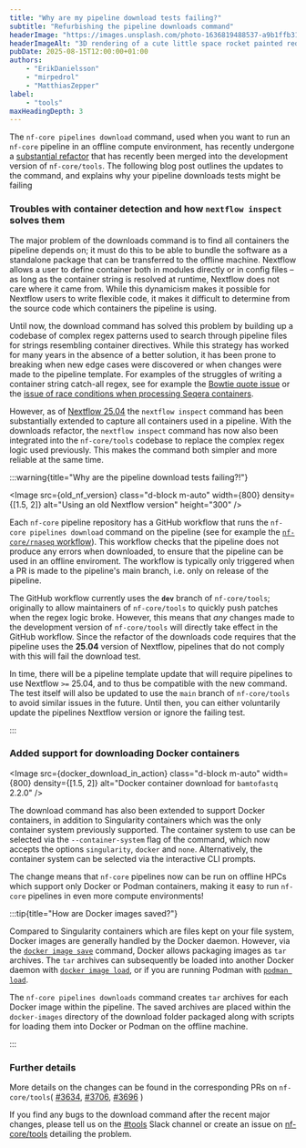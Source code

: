 ```yaml
---
title: "Why are my pipeline download tests failing?"
subtitle: "Refurbishing the pipeline downloads command"
headerImage: "https://images.unsplash.com/photo-1636819488537-a9b1ffb315ce"
headerImageAlt: "3D rendering of a cute little space rocket painted red and white with a fluffy smoke cloud coming out of it."
pubDate: 2025-08-15T12:00:00+01:00
authors:
    - "ErikDanielsson"
    - "mirpedrol"
    - "MatthiasZepper"
label:
    - "tools"
maxHeadingDepth: 3
---
```




The `nf-core pipelines download` command, used when you want to run an `nf-core` pipeline in an offline compute environment, has recently undergone a [substantial refactor](https://github.com/nf-core/tools/pull/3634) that has recently been merged into the development version of `nf-core/tools`.
The following blog post outlines the updates to the command, and explains why your pipeline downloads tests might be failing

### Troubles with container detection and how `nextflow inspect` solves them

The major problem of the downloads command is to find all containers the pipeline depends on;
it must do this to be able to bundle the software as a standalone package that can be transferred to the offline machine.
Nextflow allows a user to define container both in modules directly or in config files – as long as the container string is resolved at runtime, Nextflow does not care where it came from.
While this dynamicism makes it possible for Nextflow users to write flexible code, it makes it difficult to determine from the source code which containers the pipeline is using.

Until now, the download command has solved this problem by building up a codebase of complex regex patterns used to search through pipeline files for strings resembling container directives.
While this strategy has worked for many years in the absence of a better solution, it has been prone to breaking when new edge cases were discovered or when changes were made to the pipeline template.
For examples of the struggles of writing a container string catch-all regex, see for example the [Bowtie quote issue](https://github.com/nf-core/tools/issues/2392) or the [issue of race conditions when processing Seqera containers](https://github.com/nf-core/tools/issues/3285).

However, as of [Nextflow 25.04](https://www.nextflow.io/docs/latest/migrations/25-04.html) the `nextflow inspect` command has been substantially extended to capture all containers used in a pipeline.
With the downloads refactor, the `nextflow inspect` command has now also been integrated into the `nf-core/tools` codebase to replace the complex regex logic used previously.
This makes the command both simpler and more reliable at the same time.

:::warning{title="Why are the pipeline download tests failing?!"}

<Image
    src={old_nf_version}
    class="d-block m-auto"
    width={800}
    density={[1.5, 2]}
    alt="Using an old Nextflow version"
    height="300"
/>

Each `nf-core` pipeline repository has a GitHub workflow that runs the `nf-core pipelines download` command on the pipeline (see for example the [`nf-core/rnaseq` workflow](https://github.com/nf-core/rnaseq/actions/workflows/download_pipeline.yml)).
This workflow checks that the pipeline does not produce any errors when downloaded, to ensure that the pipeline can be used in an offline enviroment.
The workflow is typically only triggered when a PR is made to the pipeline's main branch, i.e. only on release of the pipeline.

The GitHub workflow currently uses the **`dev`** branch of `nf-core/tools`; originally to allow maintainers of `nf-core/tools` to quickly push patches when the regex logic broke.
However, this means that _any_ changes made to the development version of `nf-core/tools` will directly take effect in the GitHub workflow.
Since the refactor of the downloads code requires that the pipeline uses the **25.04** version of Nextflow, pipelines that do not comply with this will fail the download test.

In time, there will be a pipeline template update that will require pipelines to use Nextflow `>=` 25.04, and to thus be compatible with the new command.
The test itself will also be updated to use the `main` branch of `nf-core/tools` to avoid similar issues in the future.
Until then, you can either voluntarily update the pipelines Nextflow version or ignore the failing test.

:::

### Added support for downloading Docker containers

<Image
    src={docker_download_in_action}
    class="d-block m-auto"
    width={800}
    density={[1.5, 2]}
    alt="Docker container download for `bamtofastq` 2.2.0"
/>

The download command has also been extended to support Docker containers,
in addition to Singularity containers which was the only container system previously supported.
The container system to use can be selected via the `--container-system` flag of the command, which now accepts the options `singularity`, `docker` and `none`.
Alternatively, the container system can be selected via the interactive CLI prompts.

The change means that `nf-core` pipelines now can be run on offline HPCs which support only Docker or Podman containers, making it easy to run `nf-core` pipelines in even more compute environments!

:::tip{title="How are Docker images saved?"}

Compared to Singularity containers which are files kept on your file system, Docker images are generally handled by the Docker daemon.
However, via the [`docker image save`](https://docs.docker.com/reference/cli/docker/image/save/) command, Docker allows packaging images as `tar` archives.
The `tar` archives can subsequently be loaded into another Docker daemon with [`docker image load`](https://docs.docker.com/reference/cli/docker/image/load/), or if you are running Podman with [`podman load`](https://docs.podman.io/en/v5.0.2/markdown/podman-load.1.html).

The `nf-core pipelines downloads` command creates `tar` archives for each Docker image within the pipeline.
The saved archives are placed within the `docker-images` directory of the download folder packaged along with scripts for loading them into Docker or Podman on the offline machine.

:::

### Further details

More details on the changes can be found in the corresponding PRs on `nf-core/tools`(
[#3634](https://github.com/nf-core/tools/pull/3634),
[#3706](https://github.com/nf-core/tools/pull/3706),
[#3696](https://github.com/nf-core/tools/pull/3696)
)

If you find any bugs to the download command after the recent major changes, please tell us on the [#tools](https://nfcore.slack.com/archives/CE5LG7WMB) Slack channel or create an issue on [nf-core/tools](https://github.com/nf-core/tools/) detailing the problem.
